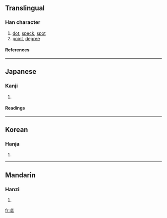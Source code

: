 {{see|點}}

==Translingual==
===Han character===
{{Han char|rn=37|rad=大|as=05|sn=8|four=|canj=卜口大 (YRK)}}
# [[dot]], [[speck]], [[spot]]
# [[point]], [[degree]]
====References====
{{Han ref|kx=0251.091|dkj=05909|hdz=10534.011|uh=594C|ud=22860}}
----
==Japanese==
===Kanji===
{{ja-kanji|grade=|rs=大05}}
# {{defn|Japanese}} 
====Readings====
{{ja-readings|on=[[てん]] (ten)|kun=[[ぼち]] (bochi), [[ちょぼ]] (chobo), [[てん]] (ten)}}
----
==Korean==
===Hanja===
{{ko-hanja|hangeul=점|rv=jeom|mr=chŏm}}
# {{defn|Korean}}
----
==Mandarin==
===Hanzi===
{{cmn-hanzi|pin=[[diǎn]] (dian3)|wg=tien<sup>3</sup>}}
# {{defn|Mandarin}}

[[fr:奌]]